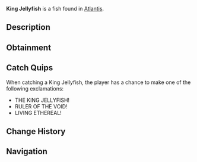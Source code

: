 {{FishInfobox
|image          = King Jellyfish.png
|rarity         = Mythical
|sea            = First Sea
|location       = [[Atlantis]]
|sublocation    = 
|sources        = Fishing Rod
|radar_location = 
|xp             = 1800
|weather        = Clear
|time           = Night
|season         = Winter
|bait           = Truffle Worm
|base_weight    = 500
|base_value     = 3500
|weight_range   = 200
|base_chance    = 0.2
|base_resil     = 12
}}
'''King Jellyfish''' is a {{Rarity|Mythical}} fish found in [[Atlantis]].

== Description ==
{{Description|A behemoth composed partly of pure ethereal energy, this jellyfish is believed to be an ancient guardian of the abyss. It pulses with otherworldly power and commands lesser creatures with its presence.|Bestiary Entry}}

== Obtainment ==
{{Description|Ethereal Abyss Pool|Bestiary Hint}}
{{Fish Availability|
Atlantis/Ethereal Abyss
|top_rods      = 
Leviathan's Fang Rod\51401.03\218530.17;
Free Spirit Rod\44119.5\223998.49;
Trident Rod\40367.76\208113.69;
Great Rod of Oscar\37340.31\117749.53;
Ethereal Prism Rod\35847.06\123873.09;
Resourceful Rod\27303.83\101298.12;
Destiny Rod\28364.71\107900.31;
Azure Of Lagoon\34183.34\152717.93;
No-Life Rod\34698.81\151975.79;
Treasure Rod\29310.36\113353.43;
Rod Of The Depths\28625.26\111867.49;
Carrot Rod\31977.75\122100.54;
Astralhook Rod\35752.15\124128.23;
Seraphic Rod\34439.86\127991.72;
Challenger's Rod\32459.26\122975.14;
Rod Of The Forgotten Fang\32086.5\124025.24;
Blazebringer Rod\29658.65\120841.27;
Rod Of The Exalted One\28381.89\108281.15;
Zeus Rod\27907.44\113882.8;
Verdant Shear Rod\27471.79\115363.21;
Depthseeker Rod\25231.33\108051.36;
Avalanche Rod\22638.76\96812.07;
Volcanic Rod\21742.44\89932;
Steady Rod\7186.79\35531.41
|recommended   = Trident Rod
}}

== Catch Quips ==
When catching a King Jellyfish, the player has a chance to make one of the following exclamations:
* THE KING JELLYFISH!
* RULER OF THE VOID!
* LIVING ETHEREAL!

== Change History ==
{{Change History|{{subst:Current Version}}}}

== Navigation ==
{{Fish Navbox|Atlantis}}